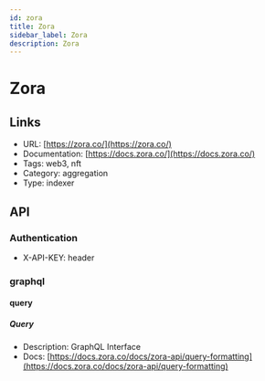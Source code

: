 ```yaml
---
id: zora
title: Zora
sidebar_label: Zora
description: Zora
---
```


# Zora

## Links

* URL: [https://zora.co/](https://zora.co/)
* Documentation: [https://docs.zora.co/](https://docs.zora.co/)
* Tags: web3, nft
* Category: aggregation
* Type: indexer

## API

### Authentication

* X-API-KEY: header

### graphql

#### query

##### Query

* Description: GraphQL Interface
* Docs: [https://docs.zora.co/docs/zora-api/query-formatting](https://docs.zora.co/docs/zora-api/query-formatting)
